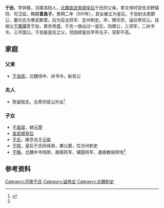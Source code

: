 {{NoteTA
| 1=zh-hans:于; zh-hans:于;
}}
{{noteTA
|reason=5
|T=zh-hans:于劲 (北魏); zh-hant:于勁 (北魏);
|3=zh-hans:于; zh-hant:于;
}}

{{otheruses|于勁}}
'''于劲'''，字钟葵，河南洛阳人，[[北魏宣武帝|北魏宣武帝]][[宣武顺皇后|顺皇后]]于氏的父亲。孝文帝时官任沃野镇将、司卫监，赐爵'''富昌子'''。景明二年（501年），其女被立为皇后，于劲封太原郡公，妻刘氏为章武郡君。后为征北将军、定州刺史。卒，赠司空，谥曰恭庄公。自祖父[[于栗磾|于栗磾]]至于劲，累世贵盛，于氏一族出过一皇后，四赠公，三领军，二尚书令，三开国公。于劲是皇后之父，但因顺皇后早卒无子，官职不高。

==家庭==
===父亲===
*[[于洛拔|于洛拔]]，北魏侍中、尚书令，新安公

===夫人===
*陈留程氏，北燕司徒公孙女<ref name=autogenerated1>{{Cite book | author = 李永强，余扶危主编 | title = 《洛阳出土少数民族墓志汇编》 | location = 郑州 | publisher = 河南美术出版社 | date =2011年7月 | pages =92-93 |ISBN =978-7-5401-2226-3| accessdate = 2016-08-18 | url = | language= zh-cn| quote = }}</ref>

===子女===
* [[于昌容|于昌容]]，嫁[[元瓒|元瓒]]
* [[宣武顺皇后|宣武顺皇后]]
* [[于氏|于氏]]，嫁京兆王[[元愉|元愉]]
* [[于晖_(于劲之子)|于晖]]，皇后于氏同母弟，袭父爵，位汾州刺史
*[[于略|于略]]，北魏中书侍郎、直阁将军、辅国将军、通直散骑常侍<ref name=autogenerated1 />

==参考资料==
{{reflist}}

[[Category:河南于氏|Category:河南于氏]]
[[Category:谥恭庄|Category:谥恭庄]]
[[Category:北魏刺史|Category:北魏刺史]]